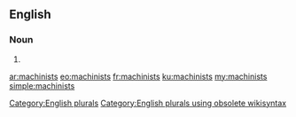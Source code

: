 ==English==

===Noun===
{{head|en}}

# {{plural of|machinist}}

[[Category:English plurals]][[Category:English plurals using obsolete wikisyntax]]

[[ar:machinists]]
[[eo:machinists]]
[[fr:machinists]]
[[ku:machinists]]
[[my:machinists]]
[[simple:machinists]]